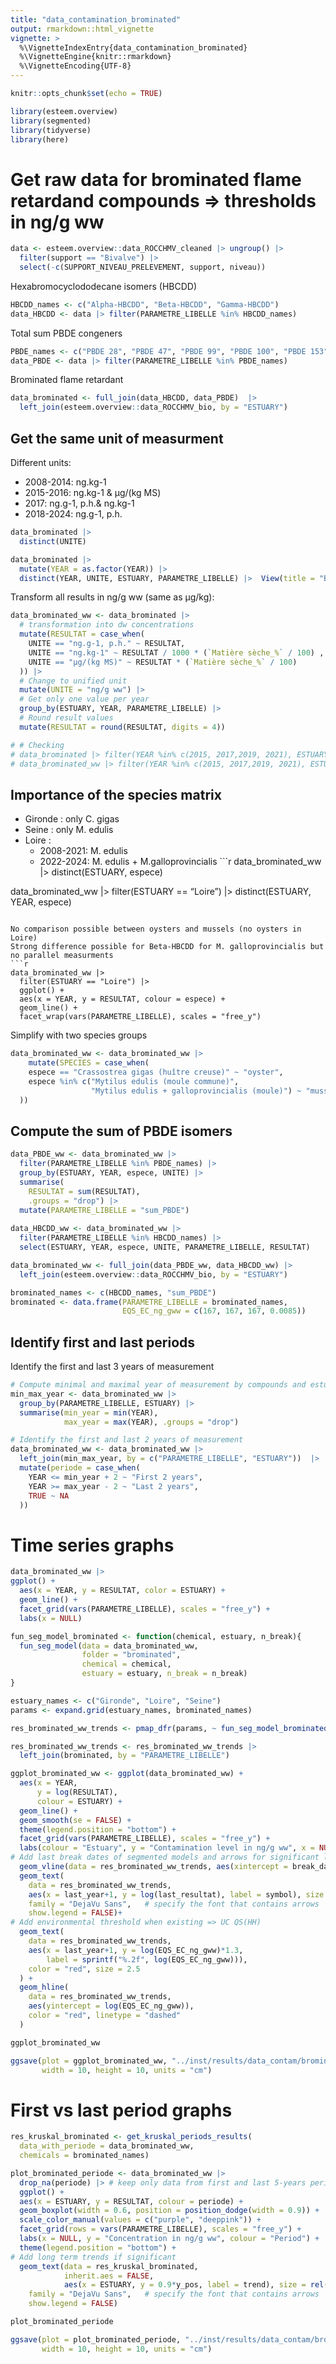 ```yaml
---
title: "data_contamination_brominated"
output: rmarkdown::html_vignette
vignette: >
  %\VignetteIndexEntry{data_contamination_brominated}
  %\VignetteEngine{knitr::rmarkdown}
  %\VignetteEncoding{UTF-8}
---
```


```r
knitr::opts_chunk$set(echo = TRUE)
```

```r
library(esteem.overview)
library(segmented)
library(tidyverse)
library(here)
```

# Get raw data for brominated flame retardand compounds => thresholds in ng/g ww
```r
data <- esteem.overview::data_ROCCHMV_cleaned |> ungroup() |> 
  filter(support == "Bivalve") |> 
  select(-c(SUPPORT_NIVEAU_PRELEVEMENT, support, niveau))
```

Hexabromocyclododecane isomers (HBCDD)
```r
HBCDD_names <- c("Alpha-HBCDD", "Beta-HBCDD", "Gamma-HBCDD")
data_HBCDD <- data |> filter(PARAMETRE_LIBELLE %in% HBCDD_names)
```

Total sum PBDE congeners
```r
PBDE_names <- c("PBDE 28", "PBDE 47", "PBDE 99", "PBDE 100", "PBDE 153", "PBDE 154")
data_PBDE <- data |> filter(PARAMETRE_LIBELLE %in% PBDE_names) 
```

Brominated flame retardant
```r
data_brominated <- full_join(data_HBCDD, data_PBDE)  |> 
  left_join(esteem.overview::data_ROCCHMV_bio, by = "ESTUARY")
```

## Get the same unit of measurment

Different units:

- 2008-2014: ng.kg-1
- 2015-2016: ng.kg-1 & µg/(kg MS)
- 2017: ng.g-1, p.h.& ng.kg-1
- 2018-2024: ng.g-1, p.h.
```r
data_brominated |> 
  distinct(UNITE)

data_brominated |> 
  mutate(YEAR = as.factor(YEAR)) |> 
  distinct(YEAR, UNITE, ESTUARY, PARAMETRE_LIBELLE) |>  View(title = "Brominated units")
```

Transform all results in ng/g ww (same as µg/kg):
```r
data_brominated_ww <- data_brominated |>
  # transformation into dw concentrations
  mutate(RESULTAT = case_when(
    UNITE == "ng.g-1, p.h." ~ RESULTAT,
    UNITE == "ng.kg-1" ~ RESULTAT / 1000 * (`Matière sèche_%` / 100) ,
    UNITE == "µg/(kg MS)" ~ RESULTAT * (`Matière sèche_%` / 100)
  )) |>  
  # Change to unified unit
  mutate(UNITE = "ng/g ww") |> 
  # Get only one value per year
  group_by(ESTUARY, YEAR, PARAMETRE_LIBELLE) |> 
  # Round result values
  mutate(RESULTAT = round(RESULTAT, digits = 4))

# # Checking
# data_brominated |> filter(YEAR %in% c(2015, 2017,2019, 2021), ESTUARY == "Gironde", PARAMETRE_LIBELLE == "sum_DDT")
# data_brominated_ww |> filter(YEAR %in% c(2015, 2017,2019, 2021), ESTUARY == "Gironde", PARAMETRE_LIBELLE == "sum_DDT")
```

## Importance of the species matrix

- Gironde : only C. gigas
- Seine : only M. edulis
- Loire : 
  - 2008-2021: M. edulis
  - 2022-2024: M. edulis + M.galloprovincialis
```r
data_brominated_ww |> 
  distinct(ESTUARY, espece)

data_brominated_ww |> 
  filter(ESTUARY == "Loire") |> 
  distinct(ESTUARY, YEAR, espece)
```

No comparison possible between oysters and mussels (no oysters in Loire)
Strong difference possible for Beta-HBCDD for M. galloprovincialis but no parallel measurments
```r
data_brominated_ww |> 
  filter(ESTUARY == "Loire") |>
  ggplot() +
  aes(x = YEAR, y = RESULTAT, colour = espece) +
  geom_line() +
  facet_wrap(vars(PARAMETRE_LIBELLE), scales = "free_y")
```

Simplify with two species groups
```r
data_brominated_ww <- data_brominated_ww |> 
    mutate(SPECIES = case_when(
    espece == "Crassostrea gigas (huître creuse)" ~ "oyster",
    espece %in% c("Mytilus edulis (moule commune)",
                  "Mytilus edulis + galloprovincialis (moule)") ~ "mussel"
  ))
```

## Compute the sum of PBDE isomers
```r
data_PBDE_ww <- data_brominated_ww |> 
  filter(PARAMETRE_LIBELLE %in% PBDE_names) |>
  group_by(ESTUARY, YEAR, espece, UNITE) |>
  summarise(
    RESULTAT = sum(RESULTAT),
    .groups = "drop") |>
  mutate(PARAMETRE_LIBELLE = "sum_PBDE")
  
data_HBCDD_ww <- data_brominated_ww |> 
  filter(PARAMETRE_LIBELLE %in% HBCDD_names) |> 
  select(ESTUARY, YEAR, espece, UNITE, PARAMETRE_LIBELLE, RESULTAT)

data_brominated_ww <- full_join(data_PBDE_ww, data_HBCDD_ww) |> 
  left_join(esteem.overview::data_ROCCHMV_bio, by = "ESTUARY")

brominated_names <- c(HBCDD_names, "sum_PBDE")
brominated <- data.frame(PARAMETRE_LIBELLE = brominated_names,
                         EQS_EC_ng_gww = c(167, 167, 167, 0.0085))
```

## Identify first and last periods

Identify the first and last 3 years of measurement
```r
# Compute minimal and maximal year of measurement by compounds and estuary
min_max_year <- data_brominated_ww |> 
  group_by(PARAMETRE_LIBELLE, ESTUARY) |> 
  summarise(min_year = min(YEAR),
            max_year = max(YEAR), .groups = "drop")

# Identify the first and last 2 years of measurement
data_brominated_ww <- data_brominated_ww |> 
  left_join(min_max_year, by = c("PARAMETRE_LIBELLE", "ESTUARY"))  |> 
  mutate(periode = case_when(
    YEAR <= min_year + 2 ~ "First 2 years",
    YEAR >= max_year - 2 ~ "Last 2 years",
    TRUE ~ NA
  ))
```

# Time series graphs
```r
data_brominated_ww |>  
ggplot() +
  aes(x = YEAR, y = RESULTAT, color = ESTUARY) +
  geom_line() +
  facet_grid(vars(PARAMETRE_LIBELLE), scales = "free_y") +
  labs(x = NULL)
```

```r
fun_seg_model_brominated <- function(chemical, estuary, n_break){
  fun_seg_model(data = data_brominated_ww,
                folder = "brominated",
                chemical = chemical, 
                estuary = estuary, n_break = n_break)
}

estuary_names <- c("Gironde", "Loire", "Seine")
params <- expand.grid(estuary_names, brominated_names)

res_brominated_ww_trends <- pmap_dfr(params, ~ fun_seg_model_brominated(estuary = ..1, chemical = ..2))

res_brominated_ww_trends <- res_brominated_ww_trends |> 
  left_join(brominated, by = "PARAMETRE_LIBELLE")
```

```r
ggplot_brominated_ww <- ggplot(data_brominated_ww) +
  aes(x = YEAR,
      y = log(RESULTAT),
      colour = ESTUARY) +
  geom_line() +
  geom_smooth(se = FALSE) +
  theme(legend.position = "bottom") +
  facet_grid(vars(PARAMETRE_LIBELLE), scales = "free_y") +
  labs(colour = "Estuary", y = "Contamination level in ng/g ww", x = NULL) +
# Add last break dates of segmented models and arrows for significant last trends
  geom_vline(data = res_brominated_ww_trends, aes(xintercept = break_dates, colour = ESTUARY)) +
  geom_text(
    data = res_brominated_ww_trends,
    aes(x = last_year+1, y = log(last_resultat), label = symbol), size = rel(6),
    family = "DejaVu Sans",   # specify the font that contains arrows
    show.legend = FALSE)+
# Add environmental threshold when existing => UC QS(HH)
  geom_text(
    data = res_brominated_ww_trends,
    aes(x = last_year+1, y = log(EQS_EC_ng_gww)*1.3,
        label = sprintf("%.2f", log(EQS_EC_ng_gww))),
    color = "red", size = 2.5
  ) +
  geom_hline(
    data = res_brominated_ww_trends,
    aes(yintercept = log(EQS_EC_ng_gww)),
    color = "red", linetype = "dashed"
  )

ggplot_brominated_ww

ggsave(plot = ggplot_brominated_ww, "../inst/results/data_contam/brominated/ggplot_brominated_ww_time_series.jpg",
       width = 10, height = 10, units = "cm")
```

# First vs last period graphs
```r
res_kruskal_brominated <- get_kruskal_periods_results(
  data_with_periode = data_brominated_ww, 
  chemicals = brominated_names)
```

```r
plot_brominated_periode <- data_brominated_ww |> 
  drop_na(periode) |> # keep only data from first and last 5-years periods
  ggplot() +
  aes(x = ESTUARY, y = RESULTAT, colour = periode) +
  geom_boxplot(width = 0.6, position = position_dodge(width = 0.9)) +
  scale_color_manual(values = c("purple", "deeppink")) +
  facet_grid(rows = vars(PARAMETRE_LIBELLE), scales = "free_y") +
  labs(x = NULL, y = "Concentration in ng/g ww", colour = "Period") +
  theme(legend.position = "bottom") +
# Add long term trends if significant
  geom_text(data = res_kruskal_brominated, 
            inherit.aes = FALSE, 
            aes(x = ESTUARY, y = 0.9*y_pos, label = trend), size = rel(6),
    family = "DejaVu Sans",   # specify the font that contains arrows
    show.legend = FALSE)

plot_brominated_periode

ggsave(plot = plot_brominated_periode, "../inst/results/data_contam/brominated/ggplot_brominated_ww_periods.jpg", 
       width = 10, height = 10, units = "cm")
```
